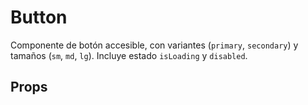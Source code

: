 
<Meta of={ButtonStories} />

# Button

Componente de botón accesible, con variantes (`primary`, `secondary`) y tamaños (`sm`, `md`, `lg`). Incluye estado `isLoading` y `disabled`.

<Primary />

## Props

<Controls />
